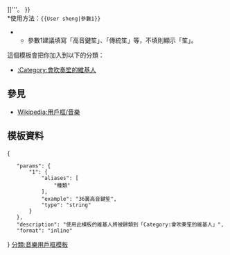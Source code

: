 {{Userbox
  |border-c = #000000
  |border-s = 1
  |id-c     = #FFFFFF
  |id-s     = 12
  |id-fc    = #000
  |info-c   = #ffffff
  |info-s   = 10
  |info-fc  = #000000
  |id       = [[File:Sheng (Chinese mouth organ).jpg|25px]]
  |info     = 這個用戶能夠吹奏'''[[笙|{{#if:{{{1|}}}|{{{1}}}|笙}}]]'''。
}}<includeonly>[[Category:會吹奏笙的維基人|{{PAGENAME}}]]</includeonly>
<noinclude>
<br clear="all" />
*使用方法：<code><nowiki>{{User sheng|參數1}}</nowiki></code>
**參數1建議填寫「高音鍵笙」、「傳統笙」等，不填則顯示「笙」。

這個模板會把你加入到以下的分類：
*[[:Category:會吹奏笙的維基人]]

== 參見 ==
*[[Wikipedia:用戶框/音樂]]
</p>
==模板資料==
<templatedata>
{
	"params": {
		"1": {
			"aliases": [
				"種類"
			],
			"example": "36簧高音鍵笙",
			"type": "string"
		}
	},
	"description": "使用此模板的維基人將被歸類到「Category:會吹奏笙的維基人」",
	"format": "inline"
}
</templatedata>
</noinclude>
[[分類:音樂用戶框模板]]